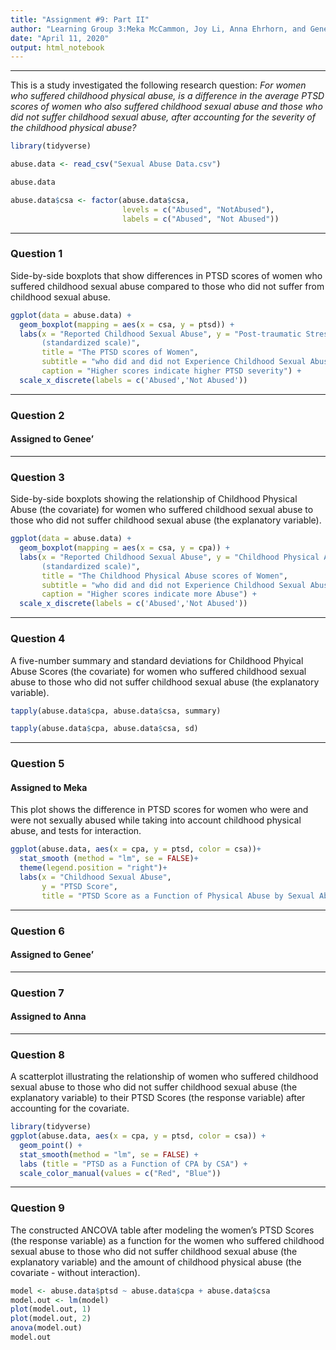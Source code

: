 ---
title: "Assignment #9: Part II"
author: "Learning Group 3:Meka McCammon, Joy Li, Anna Ehrhorn, and Genee’ Glascoe"
date: "April 11, 2020"
output: html_notebook
---

***
This is a study investigated the following research question: *For women who* 
*suffered childhood physical abuse, is a difference in the average PTSD scores* 
*of women who also suffered childhood sexual abuse and those who did not suffer* 
*childhood sexual abuse, after accounting for the severity of the childhood*
*physical abuse?*

```{r include=FALSE}

library(tidyverse)

abuse.data <- read_csv("Sexual Abuse Data.csv")

abuse.data

abuse.data$csa <- factor(abuse.data$csa,
                         levels = c("Abused", "NotAbused"),
                         labels = c("Abused", "Not Abused"))
```


***
### Question 1 

Side-by-side boxplots that show differences in PTSD scores of women 
who suffered childhood sexual abuse compared to those who did not suffer from 
childhood sexual abuse.

```{r}
ggplot(data = abuse.data) +
  geom_boxplot(mapping = aes(x = csa, y = ptsd)) +
  labs(x = "Reported Childhood Sexual Abuse", y = "Post-traumatic Stress Disorder (PTSD) Scale 
       (standardized scale)",
       title = "The PTSD scores of Women",
       subtitle = "who did and did not Experience Childhood Sexual Abuse",
       caption = "Higher scores indicate higher PTSD severity") +
  scale_x_discrete(labels = c('Abused','Not Abused'))
```


***
### Question 2
#### Assigned to Genee'


***
### Question 3

Side-by-side boxplots showing the relationship of Childhood Physical Abuse 
(the covariate)  for women who suffered childhood sexual abuse to those who 
did not suffer childhood sexual abuse (the explanatory variable).

```{r}
ggplot(data = abuse.data) + 
  geom_boxplot(mapping = aes(x = csa, y = cpa)) +
  labs(x = "Reported Childhood Sexual Abuse", y = "Childhood Physical Abuse Scale 
       (standardized scale)",
       title = "The Childhood Physical Abuse scores of Women",
       subtitle = "who did and did not Experience Childhood Sexual Abuse",
       caption = "Higher scores indicate more Abuse") +
  scale_x_discrete(labels = c('Abused','Not Abused'))
```


***

### Question 4

A five-number summary and standard deviations for Childhood Phyical Abuse Scores
(the covariate) for women who suffered childhood sexual abuse to those who 
did not suffer childhood sexual abuse (the explanatory variable).

```{r}
tapply(abuse.data$cpa, abuse.data$csa, summary)

tapply(abuse.data$cpa, abuse.data$csa, sd)
```



***
### Question 5
#### Assigned to Meka

This plot shows the difference in PTSD scores for women who were and were not sexually abused while taking into account childhood physical abuse, and tests for interaction.
```{r}
ggplot(abuse.data, aes(x = cpa, y = ptsd, color = csa))+
  stat_smooth (method = "lm", se = FALSE)+
  theme(legend.position = "right")+
  labs(x = "Childhood Sexual Abuse",
       y = "PTSD Score",
       title = "PTSD Score as a Function of Physical Abuse by Sexual Abuse")
```

***
### Question 6
#### Assigned to Genee'


***
### Question 7
#### Assigned to Anna


***
### Question 8

 A scatterplot illustrating the relationship of women who suffered childhood 
 sexual abuse to those who did not suffer childhood sexual abuse (the 
 explanatory variable) to their PTSD Scores (the response variable) after 
 accounting for the covariate.

```{r}
library(tidyverse)
ggplot(abuse.data, aes(x = cpa, y = ptsd, color = csa)) +
  geom_point() +
  stat_smooth(method = "lm", se = FALSE) +
  labs (title = "PTSD as a Function of CPA by CSA") +
  scale_color_manual(values = c("Red", "Blue"))
```


***
### Question 9 

The constructed ANCOVA table after modeling the women's PTSD Scores (the 
response variable) as a function for the women who suffered childhood 
 sexual abuse to those who did not suffer childhood sexual abuse (the 
 explanatory variable) and the amount of childhood physical abuse (the covariate
 - without interaction).

```{r}
model <- abuse.data$ptsd ~ abuse.data$cpa + abuse.data$csa
model.out <- lm(model)
plot(model.out, 1)
plot(model.out, 2)
anova(model.out)
model.out
```

